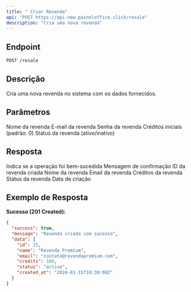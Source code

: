 ```yaml
---
title: " Criar Revenda"
api: "POST https://api-new.paineloffice.click/resale"
description: "Cria uma nova revenda"
---
```


## Endpoint

<CodeGroup>

```bash Requisição
POST /resale
```

</CodeGroup>

## Descrição

Cria uma nova revenda no sistema com os dados fornecidos.

## Parâmetros

<ParamField body="name" type="string" required>
  Nome da revenda
</ParamField>

<ParamField body="email" type="string" required>
  E-mail da revenda
</ParamField>

<ParamField body="password" type="string" required>
  Senha da revenda
</ParamField>

<ParamField body="credits" type="number">
  Créditos iniciais (padrão: 0)
</ParamField>

<ParamField body="status" type="string">
  Status da revenda (ativo/inativo)
</ParamField>

## Resposta

<ResponseField name="success" type="boolean">
  Indica se a operação foi bem-sucedida
</ResponseField>

<ResponseField name="message" type="string">
  Mensagem de confirmação
</ResponseField>

<ResponseField name="data" type="object">
  <Expandable title="properties">
    <ResponseField name="id" type="integer">
      ID da revenda criada
    </ResponseField>
    <ResponseField name="name" type="string">
      Nome da revenda
    </ResponseField>
    <ResponseField name="email" type="string">
      Email da revenda
    </ResponseField>
    <ResponseField name="credits" type="number">
      Créditos da revenda
    </ResponseField>
    <ResponseField name="status" type="string">
      Status da revenda
    </ResponseField>
    <ResponseField name="created_at" type="string">
      Data de criação
    </ResponseField>
  </Expandable>
</ResponseField>

## Exemplo de Resposta

**Sucesso (201 Created):**
```json
{
  "success": true,
  "message": "Revenda criada com sucesso",
  "data": {
    "id": 15,
    "name": "Revenda Premium",
    "email": "contato@revendapremium.com",
    "credits": 100,
    "status": "active",
    "created_at": "2024-01-15T10:30:00Z"
  }
}
```